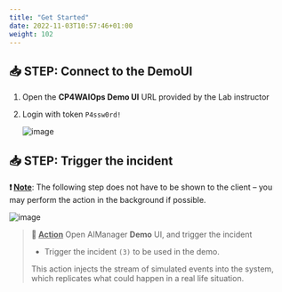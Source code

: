 ```yaml
---
title: "Get Started"
date: 2022-11-03T10:57:46+01:00
weight: 102
---
```


## 📥 STEP: Connect to the DemoUI



1. Open the **CP4WAIOps Demo UI** URL provided by the Lab instructor

1. Login with token `P4ssw0rd!`

	![image](./../images/08_demo_ui_login.png)





## 📥 STEP: Trigger the incident

**❗ <u>Note</u>**: The following step does not have to be shown to the client – you may perform the action in the background if possible.

![image](./../images/demo/image.054.png)



>**🚀 <u>Action</u>**
>Open AIManager **Demo** UI, and trigger the incident
>- Trigger the incident `(3)` to be used in the demo. 
>
>  
>
>  This action injects the stream of simulated events into the system, which replicates what could happen in a real life situation.


